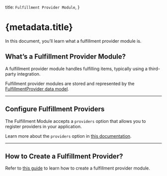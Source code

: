   title: `Fulfillment Provider Module`,
}

# {metadata.title}

In this document, you’ll learn what a fulfillment provider module is.

## What’s a Fulfillment Provider Module?

A fulfillment provider module handles fulfilling items, typically using a third-party integration.

Fulfillment provider modules are stored and represented by the [FulfillmentProvider data model](/references/fulfillment/models/FulfillmentProvider).

---

## Configure Fulfillment Providers

The Fulfillment Module accepts a `providers` option that allows you to register providers in your application.

Learn more about the `providers` option in [this documentation](../module-options/page.mdx).

---

## How to Create a Fulfillment Provider?

Refer to [this guide](/references/fulfillment/provider) to learn how to create a fulfillment provider module.
